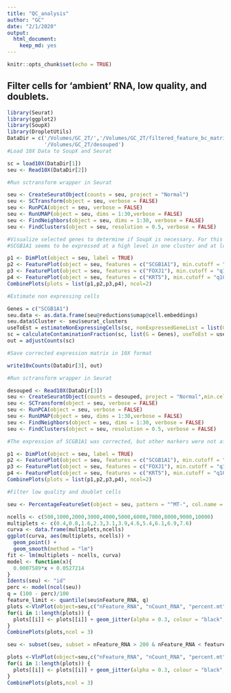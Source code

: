 ```yaml
---
title: "QC_analysis"
author: "GC"
date: "2/1/2020"
output: 
  html_document: 
    keep_md: yes
---
```


```r
knitr::opts_chunk$set(echo = TRUE)
```

## Filter cells for 'ambient' RNA, low quality, and doublets.

```r
library(Seurat)
library(ggplot2)
library(SoupX)
library(DropletUtils)
DataDir = c('/Volumes/GC_2T/','/Volumes/GC_2T/filtered_feature_bc_matrix/',
            '/Volumes/GC_2T/desouped')
#Load 10X Data to SoupX and Seurat

sc = load10X(DataDir[1])
seu <- Read10X(DataDir[2])

#Run sctransform wrapper in Seurat

seu <- CreateSeuratObject(counts = seu, project = "Normal")
seu <- SCTransform(object = seu, verbose = FALSE)
seu <- RunPCA(object = seu, verbose = FALSE)
seu <- RunUMAP(object = seu, dims = 1:30,verbose = FALSE)
seu <- FindNeighbors(object = seu, dims = 1:30, verbose = FALSE)
seu <- FindClusters(object = seu, resolution = 0.5, verbose = FALSE)

#Visualize selected genes to determine if SoupX is necessary. For this dataset only SCGB1A1 was used.
#SCGB1A1 seems to be expressed at a high level in one cluster and at low level everywhere else, including basal and ciliated cells

p1 <- DimPlot(object = seu, label = TRUE)
p2 <- FeaturePlot(object = seu, features = c("SCGB1A1"), min.cutoff = "q10", max.cutoff = "q90")
p3 <- FeaturePlot(object = seu, features = c("FOXJ1"), min.cutoff = "q10", max.cutoff = "q90")
p4 <- FeaturePlot(object = seu, features = c("KRT5"), min.cutoff = "q10", max.cutoff = "q90")
CombinePlots(plots = list(p1,p2,p3,p4), ncol=2)

#Estimate non expressing cells

Genes = c("SCGB1A1")
seu.data <- as.data.frame(seu@reductions$umap@cell.embeddings)
seu.data$Cluster <- seu$seurat_clusters
useToEst = estimateNonExpressingCells(sc, nonExpressedGeneList = list(G = Genes), clusters = setNames(seu.data$Cluster, rownames(seu.data)))
sc = calculateContaminationFraction(sc, list(G = Genes), useToEst = useToEst)
out = adjustCounts(sc)

#Save corrected expression matrix in 10X format

write10xCounts(DataDir[3], out)

#Run sctransform wrapper in Seurat

desouped <- Read10X(DataDir[3])
seu <- CreateSeuratObject(counts = desouped, project = "Normal",min.cells = 3)
seu <- SCTransform(object = seu, verbose = FALSE)
seu <- RunPCA(object = seu, verbose = FALSE)
seu <- RunUMAP(object = seu, dims = 1:30,verbose = FALSE)
seu <- FindNeighbors(object = seu, dims = 1:30, verbose = FALSE)
seu <- FindClusters(object = seu, resolution = 0.5, verbose = FALSE)

#The expression of SCGB1A1 was corrected, but other markers were not affected

p1 <- DimPlot(object = seu, label = TRUE)
p2 <- FeaturePlot(object = seu, features = c("SCGB1A1"), min.cutoff = "q10", max.cutoff = "q90")
p3 <- FeaturePlot(object = seu, features = c("FOXJ1"), min.cutoff = "q10", max.cutoff = "q90")
p4 <- FeaturePlot(object = seu, features = c("KRT5"), min.cutoff = "q10", max.cutoff = "q90")
CombinePlots(plots = list(p1,p2,p3,p4), ncol=2)

```

```r

#Filter low quality and doublet cells

seu <- PercentageFeatureSet(object = seu, pattern = "^MT-", col.name = "percent.mt")

ncells <- c(500,1000,2000,3000,4000,5000,6000,7000,8000,9000,10000)
multiplets <- c(0.4,0.8,1.6,2.3,3.1,3.9,4.6,5.4,6.1,6.9,7.6)
curva <- data.frame(multiplets,ncells)
ggplot(curva, aes(multiplets, ncells)) +
  geom_point() +
  geom_smooth(method = "lm")
fit <- lm(multiplets ~ ncells, curva)
model <- function(x){
  0.0007589*x + 0.0527214
}
Idents(seu) <- "id"
perc <- model(ncol(seu))
q = (100 - perc)/100
feature_limit <- quantile(seu$nFeature_RNA, q)
plots <-VlnPlot(object=seu,c("nFeature_RNA", "nCount_RNA", "percent.mt"), pt.size = 0, cols = "#f78000", combine =FALSE)
for(i in 1:length(plots)) {
  plots[[i]] <- plots[[i]] + geom_jitter(alpha = 0.3, colour = "black", size = 2) + theme(legend.position = 'none')
}
CombinePlots(plots,ncol = 3)

seu <- subset(seu, subset = nFeature_RNA > 200 & nFeature_RNA < feature_limit & percent.mt < 15)

plots <-VlnPlot(object=seu,c("nFeature_RNA", "nCount_RNA", "percent.mt"), pt.size = 0, cols = "#95c498", combine =FALSE)
for(i in 1:length(plots)) {
  plots[[i]] <- plots[[i]] + geom_jitter(alpha = 0.3, colour = "black", size = 2) + theme(legend.position = 'none')
}
CombinePlots(plots,ncol = 3)

```


